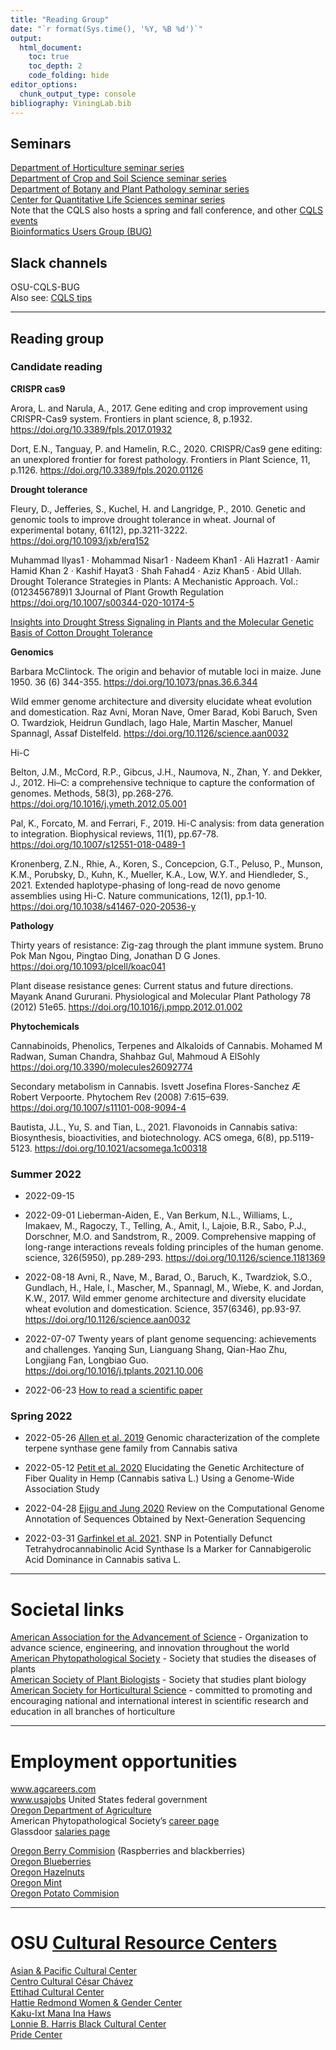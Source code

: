 ```yaml
---
title: "Reading Group"
date: "`r format(Sys.time(), '%Y, %B %d')`"
output:
  html_document:
    toc: true
    toc_depth: 2
    code_folding: hide
editor_options: 
  chunk_output_type: console
bibliography: ViningLab.bib
---
```



## Seminars


[Department of Horticulture seminar series](https://horticulture.oregonstate.edu/horticulture-0)    
[Department of Crop and Soil Science seminar series](https://cropandsoil.oregonstate.edu/department-of-crop-and-soil-science/lectures)    
[Department of Botany and Plant Pathology seminar series](https://bpp.oregonstate.edu/bpp/about/seminars)    
[Center for Quantitative Life Sciences seminar series](https://cqls.oregonstate.edu/cqls-seminar-series)    
Note that the CQLS also hosts a spring and fall conference, and other [CQLS events](https://cqls.oregonstate.edu/events)    
[Bioinformatics Users Group (BUG)](https://cqls.oregonstate.edu/training/bioinformatics-users-group-bug)   


## Slack channels

OSU-CQLS-BUG    
Also see: [CQLS tips](https://software.cqls.oregonstate.edu/tips/posts/)



---


## Reading group



### Candidate reading

**CRISPR cas9**

Arora, L. and Narula, A., 2017. Gene editing and crop improvement using CRISPR-Cas9 system. Frontiers in plant science, 8, p.1932. <https://doi.org/10.3389/fpls.2017.01932>

Dort, E.N., Tanguay, P. and Hamelin, R.C., 2020. CRISPR/Cas9 gene editing: an unexplored frontier for forest pathology. Frontiers in Plant Science, 11, p.1126. <https://doi.org/10.3389/fpls.2020.01126>




**Drought tolerance**

Fleury, D., Jefferies, S., Kuchel, H. and Langridge, P., 2010. Genetic and genomic tools to improve drought tolerance in wheat. Journal of experimental botany, 61(12), pp.3211-3222. <https://doi.org/10.1093/jxb/erq152>

Muhammad Ilyas1 · Mohammad Nisar1 · Nadeem Khan1 · Ali Hazrat1 · Aamir Hamid Khan 2 · Kashif Hayat3 · Shah Fahad4 · Aziz Khan5 · Abid Ullah. Drought Tolerance Strategies in Plants: A Mechanistic Approach. Vol.:(0123456789)1 3Journal of Plant Growth Regulation [https://doi.org/10.1007/s00344-020-10174-5](https://doi.org/10.1007/s00344-020-10174-5)

[Insights into Drought Stress Signaling in Plants and
the Molecular Genetic Basis of Cotton
Drought Tolerance](https://mdpi-res.com/d_attachment/cells/cells-09-00105/article_deploy/cells-09-00105-v2.pdf?version=1579343178)


**Genomics**

Barbara McClintock. The origin and behavior of mutable loci in maize. June 1950. 36 (6) 344-355. [https://doi.org/10.1073/pnas.36.6.344](https://doi.org/10.1073/pnas.36.6.344)


Wild emmer genome architecture and diversity elucidate wheat evolution and domestication. Raz Avni, Moran Nave, Omer Barad, Kobi Baruch, Sven O. Twardziok, Heidrun Gundlach, Iago Hale, Martin Mascher, Manuel Spannagl, Assaf Distelfeld.
<https://doi.org/10.1126/science.aan0032>




Hi-C

Belton, J.M., McCord, R.P., Gibcus, J.H., Naumova, N., Zhan, Y. and Dekker, J., 2012. Hi–C: a comprehensive technique to capture the conformation of genomes. Methods, 58(3), pp.268-276. <https://doi.org/10.1016/j.ymeth.2012.05.001>

Pal, K., Forcato, M. and Ferrari, F., 2019. Hi-C analysis: from data generation to integration. Biophysical reviews, 11(1), pp.67-78. <https://doi.org/10.1007/s12551-018-0489-1>

Kronenberg, Z.N., Rhie, A., Koren, S., Concepcion, G.T., Peluso, P., Munson, K.M., Porubsky, D., Kuhn, K., Mueller, K.A., Low, W.Y. and Hiendleder, S., 2021. Extended haplotype-phasing of long-read de novo genome assemblies using Hi-C. Nature communications, 12(1), pp.1-10.
<https://doi.org/10.1038/s41467-020-20536-y>




**Pathology**

Thirty years of resistance: Zig-zag through the plant immune system. Bruno Pok Man Ngou, Pingtao Ding, Jonathan D G Jones. <https://doi.org/10.1093/plcell/koac041>

Plant disease resistance genes: Current status and future directions. Mayank Anand Gururani. Physiological and Molecular Plant Pathology 78 (2012) 51e65. <https://doi.org/10.1016/j.pmpp.2012.01.002>


**Phytochemicals**

Cannabinoids, Phenolics, Terpenes and Alkaloids of Cannabis. Mohamed M Radwan, Suman Chandra, Shahbaz Gul, Mahmoud A ElSohly <https://doi.org/10.3390/molecules26092774>

Secondary metabolism in Cannabis. Isvett Josefina Flores-Sanchez Æ Robert Verpoorte. Phytochem Rev (2008) 7:615–639. <https://doi.org/10.1007/s11101-008-9094-4>


Bautista, J.L., Yu, S. and Tian, L., 2021. Flavonoids in Cannabis sativa: Biosynthesis, bioactivities, and biotechnology. ACS omega, 6(8), pp.5119-5123. <https://doi.org/10.1021/acsomega.1c00318>





### Summer 2022






- 2022-09-15


- 2022-09-01 Lieberman-Aiden, E., Van Berkum, N.L., Williams, L., Imakaev, M., Ragoczy, T., Telling, A., Amit, I., Lajoie, B.R., Sabo, P.J., Dorschner, M.O. and Sandstrom, R., 2009. Comprehensive mapping of long-range interactions reveals folding principles of the human genome. science, 326(5950), pp.289-293. <https://doi.org/10.1126/science.1181369>


- 2022-08-18 Avni, R., Nave, M., Barad, O., Baruch, K., Twardziok, S.O., Gundlach, H., Hale, I., Mascher, M., Spannagl, M., Wiebe, K. and Jordan, K.W., 2017. Wild emmer genome architecture and diversity elucidate wheat evolution and domestication. Science, 357(6346), pp.93-97. <https://doi.org/10.1126/science.aan0032>


- 2022-07-07 Twenty years of plant genome sequencing: achievements and challenges. Yanqing Sun, Lianguang Shang, Qian-Hao Zhu, Longjiang Fan, Longbiao Guo.
<https://doi.org/10.1016/j.tplants.2021.10.006>


- 2022-06-23 [How to read a scientific paper](https://www.science.org/content/article/how-seriously-read-scientific-paper)



### Spring 2022    

- 2022-05-26 [Allen et al. 2019](https://doi.org/10.1371/journal.pone.0222363) Genomic characterization of the complete terpene synthase gene family from Cannabis sativa


- 2022-05-12 [Petit et al. 2020](https://doi.org/10.3389/fgene.2020.566314) Elucidating the Genetic Architecture of Fiber Quality in Hemp (Cannabis sativa L.) Using a Genome-Wide Association Study


- 2022-04-28 [Ejigu and Jung 2020](https://www.ncbi.nlm.nih.gov/pmc/articles/PMC7565776/) Review on the Computational Genome Annotation of Sequences Obtained by Next-Generation Sequencing


- 2022-03-31 [Garfinkel et al. 2021](https://doi.org/10.3390/genes12020228). 
SNP in Potentially Defunct Tetrahydrocannabinolic Acid Synthase Is a Marker for Cannabigerolic Acid Dominance in Cannabis sativa L. 


---


# Societal links


[American Association for the Advancement of Science](https://www.aaas.org/) - Organization to advance science, engineering, and innovation throughout the world    
[American Phytopathological Society](https://www.apsnet.org) - Society that studies the diseases of plants    
[American Society of Plant Biologists](https://aspb.org/) - Society that studies plant biology     
[American Society for Horticultural Science](https://ashs.org/) - committed to promoting and encouraging national and international interest in scientific research and education in all branches of horticulture   


---

# Employment opportunities

[www.agcareers.com](https://www.agcareers.com/)    
[www.usajobs](https://www.usajobs.gov/) United States federal government    
[Oregon Department of Agriculture](https://oregon.wd5.myworkdayjobs.com/SOR_External_Career_Site)    
American Phytopathological Society's [career page](https://www.apsnet.org/careers/Pages/default.aspx)    
Glassdoor [salaries page](https://www.glassdoor.com/Salaries/index.htm)    

[Oregon Berry Commision](https://oregon-berries.com/) (Raspberries and blackberries)    
[Oregon Blueberries](https://www.oregonblueberry.com/)    
[Oregon Hazelnuts](https://oregonhazelnuts.org/)    
[Oregon Mint](https://www.oregonmint.org/)    
[Oregon Potato Commision](https://www.oregonspuds.com/)    



---

# OSU [Cultural Resource Centers](https://dce.oregonstate.edu/cultural-resource-centers)


[Asian & Pacific Cultural Center](https://dce.oregonstate.edu/apcc)    
[Centro Cultural César Chávez](https://dce.oregonstate.edu/cccc)    
[Ettihad Cultural Center](https://dce.oregonstate.edu/ecc)    
[Hattie Redmond Women & Gender Center](https://dce.oregonstate.edu/wgc)    
[Kaku-Ixt Mana Ina Haws](https://dce.oregonstate.edu/inahaws)    
[Lonnie B. Harris Black Cultural Center](https://dce.oregonstate.edu/bcc)    
[Pride Center](https://dce.oregonstate.edu/pc)    










